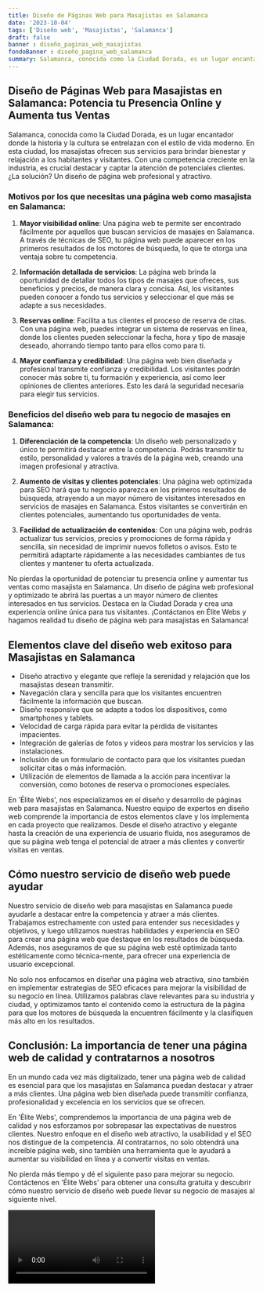 ```yaml
---
title: Diseño de Páginas Web para Masajistas en Salamanca
date: '2023-10-04'
tags: ['Diseño web', 'Masajistas', 'Salamanca']
draft: false
banner : diseño_paginas_web_masajistas
fondoBanner : diseño_pagina_web_salamanca
summary: Salamanca, conocida como la Ciudad Dorada, es un lugar encantador donde la historia y la cultura se entrelazan con el estilo de vida moderno. En esta ciudad, los masajistas ofrecen sus servicios para brindar bienestar y relajación a los habitantes y visitantes. Con una competencia creciente en la industria, es crucial destacar y captar la atención de potenciales clientes. ¿La solución? Un diseño de página web profesional y atractivo.
---
```


## Diseño de Páginas Web para Masajistas en Salamanca: Potencia tu Presencia Online y Aumenta tus Ventas

Salamanca, conocida como la Ciudad Dorada, es un lugar encantador donde la historia y la cultura se entrelazan con el estilo de vida moderno. En esta ciudad, los masajistas ofrecen sus servicios para brindar bienestar y relajación a los habitantes y visitantes. Con una competencia creciente en la industria, es crucial destacar y captar la atención de potenciales clientes. ¿La solución? Un diseño de página web profesional y atractivo.

### Motivos por los que necesitas una página web como masajista en Salamanca:

1. **Mayor visibilidad online**: Una página web te permite ser encontrado fácilmente por aquellos que buscan servicios de masajes en Salamanca. A través de técnicas de SEO, tu página web puede aparecer en los primeros resultados de los motores de búsqueda, lo que te otorga una ventaja sobre tu competencia.

2. **Información detallada de servicios**: La página web brinda la oportunidad de detallar todos los tipos de masajes que ofreces, sus beneficios y precios, de manera clara y concisa. Así, los visitantes pueden conocer a fondo tus servicios y seleccionar el que más se adapte a sus necesidades.

3. **Reservas online**: Facilita a tus clientes el proceso de reserva de citas. Con una página web, puedes integrar un sistema de reservas en línea, donde los clientes pueden seleccionar la fecha, hora y tipo de masaje deseado, ahorrando tiempo tanto para ellos como para ti.

4. **Mayor confianza y credibilidad**: Una página web bien diseñada y profesional transmite confianza y credibilidad. Los visitantes podrán conocer más sobre ti, tu formación y experiencia, así como leer opiniones de clientes anteriores. Esto les dará la seguridad necesaria para elegir tus servicios.

### Beneficios del diseño web para tu negocio de masajes en Salamanca:

1. **Diferenciación de la competencia**: Un diseño web personalizado y único te permitirá destacar entre la competencia. Podrás transmitir tu estilo, personalidad y valores a través de la página web, creando una imagen profesional y atractiva.

2. **Aumento de visitas y clientes potenciales**: Una página web optimizada para SEO hará que tu negocio aparezca en los primeros resultados de búsqueda, atrayendo a un mayor número de visitantes interesados en servicios de masajes en Salamanca. Estos visitantes se convertirán en clientes potenciales, aumentando tus oportunidades de venta.

3. **Facilidad de actualización de contenidos**: Con una página web, podrás actualizar tus servicios, precios y promociones de forma rápida y sencilla, sin necesidad de imprimir nuevos folletos o avisos. Esto te permitirá adaptarte rápidamente a las necesidades cambiantes de tus clientes y mantener tu oferta actualizada.

No pierdas la oportunidad de potenciar tu presencia online y aumentar tus ventas como masajista en Salamanca. Un diseño de página web profesional y optimizado te abrirá las puertas a un mayor número de clientes interesados en tus servicios. Destaca en la Ciudad Dorada y crea una experiencia online única para tus visitantes. ¡Contáctanos en Élite Webs y hagamos realidad tu diseño de página web para masajistas en Salamanca!

<GifSeo />

<Cta />

## Elementos clave del diseño web exitoso para Masajistas en Salamanca
- Diseño atractivo y elegante que refleje la serenidad y relajación que los masajistas desean transmitir.
- Navegación clara y sencilla para que los visitantes encuentren fácilmente la información que buscan.
- Diseño responsive que se adapte a todos los dispositivos, como smartphones y tablets.
- Velocidad de carga rápida para evitar la pérdida de visitantes impacientes.
- Integración de galerías de fotos y videos para mostrar los servicios y las instalaciones.
- Inclusión de un formulario de contacto para que los visitantes puedan solicitar citas o más información.
- Utilización de elementos de llamada a la acción para incentivar la conversión, como botones de reserva o promociones especiales.

En 'Élite Webs', nos especializamos en el diseño y desarrollo de páginas web para masajistas en Salamanca. Nuestro equipo de expertos en diseño web comprende la importancia de estos elementos clave y los implementa en cada proyecto que realizamos. Desde el diseño atractivo y elegante hasta la creación de una experiencia de usuario fluida, nos aseguramos de que su página web tenga el potencial de atraer a más clientes y convertir visitas en ventas.

## Cómo nuestro servicio de diseño web puede ayudar
Nuestro servicio de diseño web para masajistas en Salamanca puede ayudarle a destacar entre la competencia y atraer a más clientes. Trabajamos estrechamente con usted para entender sus necesidades y objetivos, y luego utilizamos nuestras habilidades y experiencia en SEO para crear una página web que destaque en los resultados de búsqueda. Además, nos aseguramos de que su página web esté optimizada tanto estéticamente como técnica-mente, para ofrecer una experiencia de usuario excepcional.

No solo nos enfocamos en diseñar una página web atractiva, sino también en implementar estrategias de SEO eficaces para mejorar la visibilidad de su negocio en línea. Utilizamos palabras clave relevantes para su industria y ciudad, y optimizamos tanto el contenido como la estructura de la página para que los motores de búsqueda la encuentren fácilmente y la clasifiquen más alto en los resultados.

## Conclusión: La importancia de tener una página web de calidad y contratarnos a nosotros
En un mundo cada vez más digitalizado, tener una página web de calidad es esencial para que los masajistas en Salamanca puedan destacar y atraer a más clientes. Una página web bien diseñada puede transmitir confianza, profesionalidad y excelencia en los servicios que se ofrecen.

En 'Élite Webs', comprendemos la importancia de una página web de calidad y nos esforzamos por sobrepasar las expectativas de nuestros clientes. Nuestro enfoque en el diseño web atractivo, la usabilidad y el SEO nos distingue de la competencia. Al contratarnos, no solo obtendrá una increíble página web, sino también una herramienta que le ayudará a aumentar su visibilidad en línea y a convertir visitas en ventas.

No pierda más tiempo y dé el siguiente paso para mejorar su negocio. Contáctenos en 'Élite Webs' para obtener una consulta gratuita y descubrir cómo nuestro servicio de diseño web puede llevar su negocio de masajes al siguiente nivel.

<Video />

<CtaBot job='Masajistas' city='Salamanca'/>

<Gmaps query='Salamanca+españa+maps' />